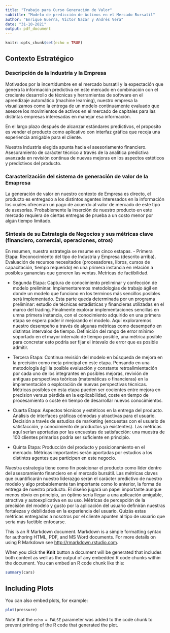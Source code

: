 ```yaml
---
title: "Trabajo para Curso Generación de Valor"
subtitle: "Modelo de predicción de Activos en el Mercado Bursatil"
author: "Enrique Guerra, Víctor Nazar y Andrés Vera"
date: "31-10-2021"
output: pdf_document
---
```


```r
knitr::opts_chunk$set(echo = TRUE)
```

## Contexto Estratégico
### Descripción de la Industria y la Empresa

Motivados por la incertidumbre en el mercado bursatil y la expectación que genera la información predictiva en este mercado en combinación con el creciente desarrollo de técnicas y herramientas de software en el 
aprendizaje automático (machine learning), nuestro empresa la visualizamos como la entrega de un modelo continuamente evaluado que asesore los movimientos de activos en el mercado de capitales para las distintas empresas interesadas en manejar esa información.

En el largo plazo después de alcanzar estándares predictivos, el proposito es vender el producto como aplicativo con interfaz gráfica que recoja una experiencia amigable para el cliente.

Nuestra Industria elegida apunta hacia el asesoriamento financiero. Asesoramiento de carácter técnico a través de la analítica predictiva avanzada en revisión continua de nuevas mejoras en los aspectos estéticos y predictivos del producto.


###  Caracterización del sistema de generación de valor de la Emapresa

La generación de valor en nuestro contexto de Empresa es directo, el producto es entregado a los distintos agentes interesados en la información los cuales ofreceran un pago de acuerdo al valor de mercado de este tipo de asesorías. Probablemente la inserción de nuestro producto en este mercado requiera de ciertas entregas de prueba a un costo menor por algún tiempo limitado. 


###  Síntesis de su Estrategia de Negocios y sus métricas clave (financiero, comercial, operaciones, otros)

En resumen, nuestra estrategia se resume en cinco estapas. 
- Primera Etapa: Reconocimiento del tipo de Industria y Empresa (descrito arriba). Evaluación de recursos necesitados (procesadores, libros, cursos de capacitación, tiempo requerido) en una primera instancia en relación a posibles ganancias que generen las ventas. Metricas de factibilidad. 

- Segunda Etapa: Captura de conocimiento preliminar y confección de modelo preliminar. Implementaremos metodologías de trabajo ágil en donde un 
modelo que funciono en los terminos más sencillos posibles será implementado. Esta parte queda determinada por un programa preliminar: estudio de técnicas estadísticas y financieras utilizadas en el marco del trading. Finalmente explorar implementaciones sencillas en umna primera instancia, con el conocimiento adquirido en una primera etapa se espera poder ir mejorando el modelo. Aquí exploraremos nuestro desempeño a través de algunas métricas como desempeño en distintos intervalos de tiempo. Definición del rango de error mínimo soportado en el mayor intervalo de tiempo posible, una métrica posible para concretar esto podría ser fijar el intevalo de error que es posible admitir.  

- Tercera Etapa: Continua revisión del modelo en búsqueda de mejora en la precisión como meta principal en este etapa. Pensando en una metodología ágil la posible evaluación y constante retroalimientación por cada uno de los integrantes en posibles mejoras, revivión de antiguas perspectivas teóricas (matemáticas o financieras) en la implementación o exploración de nuevas perspectivas técnicas. Métricas posibles en esta etapa pueden ser cocientes entre mejora en precision versus pérdida en la explicabilidad, coste en tiempo de procesamiento o coste en tiempo de desarrollar nuevos conocimientos. 

- Cuarta Etapa: Aspectos técnicos y estéticos en la entrega del producto. Análisis de interfaces gráficas cómodas y atractivas para el usuario. Decisión a través de estudios de marketing (encuestas con el usuario de satisfacción, y conocimiento de productos ya existentes). Las métricas aquí serían aportadas por las encuestas de satisfacción: una muestra de 100 clientes primarios podría ser suficiente en principio.

- Quinta Etapa: Producción del producto y posicionamiento en el mercado. Métricas importantes serán aportadas por estudios a los distintos agentes que participen en este negocio. 

Nuestra estrategia tiene como fin posicionar el producto como líder dentro del asesoramiento financiero en el mercado bursátil. Las métricas claves que cuantificarán nuestro liderazgo serán el carácter predictivo de nuestro modelo y algo probablemente tan importante como lo anterior, la forma de entrega de nuestro producto. El diseño jugará un papel importante aunque menos obvio en principio, un óptimo sería llegar a una aplicación amigable, atractiva y autoexplicativa en su uso. Métricas de percepción de la precisión del modelo y gusto por la aplicación del usuario definirán nuestras fortalezas y debilidades en la experiencia del usuario. Quizás estas métricas entregadas a nosotros por el cliente apunten al tipo de usuario que sería más factible enfocarse.  



This is an R Markdown document. Markdown is a simple formatting syntax for authoring HTML, PDF, and MS Word documents. For more details on using R Markdown see <http://rmarkdown.rstudio.com>.

When you click the **Knit** button a document will be generated that includes both content as well as the output of any embedded R code chunks within the document. You can embed an R code chunk like this:

```r
summary(cars)
```

## Including Plots

You can also embed plots, for example:

```r
plot(pressure)
```

Note that the `echo = FALSE` parameter was added to the code chunk to prevent printing of the R code that generated the plot.
